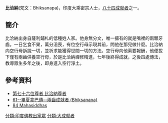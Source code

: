 '''比洽納'''(梵文：Bhiksanapa)，印度大乘密宗人士，[[八十四大成就者|八十四成就者]]之一。
==簡介==
比洽納出身自薩利鋪札的低種姓人家。他身無分文，唯一擁有的就是嘴裡的兩顆牙齒。一日乞食不果，萬分沮喪，有位空行母示現其前，問他在那兒做什麼。比洽納向空行母訴說一切，並祈求能獲得世間一切的方法。空行母向他索要報酬，他便拔下僅有兩齒供養空行母，於是比洽納禪修精進，七年後終得成就，之後四處傳法，教導眾生多年之後，即身進入空行淨土。

==參考資料==
{{reflist}}
*[http://www.lopon.org.tw/teachings/page2_1.aspx?cid=100&lid=101&id=4731 第七十六位尊者 比洽納尊者] {{Wayback|url=http://www.lopon.org.tw/teachings/page2_1.aspx?cid=100&lid=101&id=4731 |date=20200929095522 }}
*[http://www.karmapa-news.com/page3_8_61.php 61--畢夏拿巴傳--兩齒成就者 (Bhiksanapa)]{{dead link|date=2018年3月 |bot=InternetArchiveBot |fix-attempted=yes }}
*[http://www.tsemrinpoche.com/tsem-tulku-rinpoche/buddhas-dharma/vajradhara-and-84-mahasiddhas.html 84 Mahasiddhas] {{Wayback|url=http://www.tsemrinpoche.com/tsem-tulku-rinpoche/buddhas-dharma/vajradhara-and-84-mahasiddhas.html |date=20140905044317 }}
{{84Buddhist}}
[[分類:印度佛教出家眾|分類:印度佛教出家眾]]
[[分類:大成就者|分類:大成就者]]